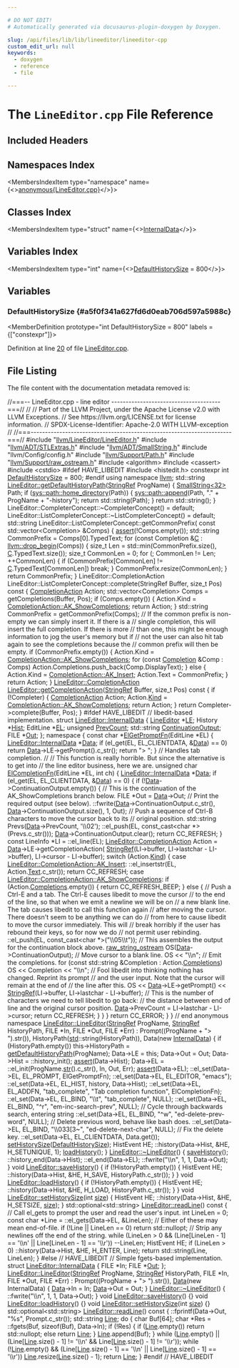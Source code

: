 ```yaml
---

# DO NOT EDIT!
# Automatically generated via docusaurus-plugin-doxygen by Doxygen.

slug: /api/files/lib/lib/lineeditor/lineeditor-cpp
custom_edit_url: null
keywords:
  - doxygen
  - reference
  - file

---
```





# The `LineEditor.cpp` File Reference

<DoxygenPage pluginConfig={pluginConfig}>



## Included Headers

<IncludesList>
<IncludesListItem
  filePath="llvm/LineEditor/LineEditor.h"
  permalink="/docs/api/files/include/include/llvm/include/llvm/lineeditor/lineeditor-h"
  isLocal="true" />
<IncludesListItem
  filePath="llvm/ADT/STLExtras.h"
  permalink="/docs/api/files/include/include/llvm/include/llvm/adt/stlextras-h"
  isLocal="true" />
<IncludesListItem
  filePath="llvm/ADT/SmallString.h"
  permalink="/docs/api/files/include/include/llvm/include/llvm/adt/smallstring-h"
  isLocal="true" />
<IncludesListItem
  filePath="llvm/Config/config.h"
  permalink=""
  isLocal="true" />
<IncludesListItem
  filePath="llvm/Support/Path.h"
  permalink="/docs/api/files/include/include/llvm/include/llvm/support/path-h"
  isLocal="true" />
<IncludesListItem
  filePath="llvm/Support/raw_ostream.h"
  permalink="/docs/api/files/include/include/llvm/include/llvm/support/raw-ostream-h"
  isLocal="true" />
<IncludesListItem
  filePath="algorithm"
  permalink=""
  isLocal="false" />
<IncludesListItem
  filePath="cassert"
  permalink=""
  isLocal="false" />
<IncludesListItem
  filePath="cstdio"
  permalink=""
  isLocal="false" />
<IncludesListItem
  filePath="histedit.h"
  permalink=""
  isLocal="false" />
</IncludesList>

## Namespaces Index

<MembersIndex>

<MembersIndexItem
  type="namespace"
  name={<><a href="/docs/api/namespaces/anonymous-lineeditor-cpp-">anonymous&#123;LineEditor.cpp&#125;</a></>}>
</MembersIndexItem>

</MembersIndex>

## Classes Index

<MembersIndex>

<MembersIndexItem
  type="struct"
  name={<><a href="/docs/api/structs/lineeditor/internaldata">InternalData</a></>}>
</MembersIndexItem>

</MembersIndex>

## Variables Index

<MembersIndex>

<MembersIndexItem
  type="int"
  name={<><a href="#a5f0f341a627fd6d0eab706d597a5988c">DefaultHistorySize</a> = 800</>}>
</MembersIndexItem>

</MembersIndex>


<SectionDefinition>

## Variables

### DefaultHistorySize {#a5f0f341a627fd6d0eab706d597a5988c}

<MemberDefinition
  prototype="int DefaultHistorySize = 800"
  labels = {["constexpr"]}>

Definition at line <a href="#l00020">20</a> of file <a href="/docs/api/files/lib/lib/lineeditor/lineeditor-cpp">LineEditor.cpp</a>.
</MemberDefinition>

</SectionDefinition>

## File Listing

The file content with the documentation metadata removed is:

<ProgramListing>

<Link id="l00001" /><CodeLine lineNumber="1"><Highlight kind="comment">//===-- LineEditor.cpp - line editor --------------------------------------===//</Highlight><Highlight kind="normal"></Highlight></CodeLine>
<Link id="l00002" /><CodeLine lineNumber="2"><Highlight kind="normal"></Highlight><Highlight kind="comment">//</Highlight><Highlight kind="normal"></Highlight></CodeLine>
<Link id="l00003" /><CodeLine lineNumber="3"><Highlight kind="normal"></Highlight><Highlight kind="comment">// Part of the LLVM Project, under the Apache License v2.0 with LLVM Exceptions.</Highlight><Highlight kind="normal"></Highlight></CodeLine>
<Link id="l00004" /><CodeLine lineNumber="4"><Highlight kind="normal"></Highlight><Highlight kind="comment">// See https://llvm.org/LICENSE.txt for license information.</Highlight><Highlight kind="normal"></Highlight></CodeLine>
<Link id="l00005" /><CodeLine lineNumber="5"><Highlight kind="normal"></Highlight><Highlight kind="comment">// SPDX-License-Identifier: Apache-2.0 WITH LLVM-exception</Highlight><Highlight kind="normal"></Highlight></CodeLine>
<Link id="l00006" /><CodeLine lineNumber="6"><Highlight kind="normal"></Highlight><Highlight kind="comment">//</Highlight><Highlight kind="normal"></Highlight></CodeLine>
<Link id="l00007" /><CodeLine lineNumber="7"><Highlight kind="normal"></Highlight><Highlight kind="comment">//===----------------------------------------------------------------------===//</Highlight><Highlight kind="normal"></Highlight></CodeLine>
<Link id="l00008" /><CodeLine lineNumber="8"><Highlight kind="normal"></Highlight></CodeLine>
<Link id="l00009" /><CodeLine lineNumber="9"><Highlight kind="normal"></Highlight><Highlight kind="preprocessor">#include &quot;<a href="/docs/api/files/include/include/llvm/include/llvm/lineeditor/lineeditor-h">llvm/LineEditor/LineEditor.h</a>&quot;</Highlight><Highlight kind="normal"></Highlight></CodeLine>
<Link id="l00010" /><CodeLine lineNumber="10"><Highlight kind="normal"></Highlight><Highlight kind="preprocessor">#include &quot;<a href="/docs/api/files/include/include/llvm/include/llvm/adt/stlextras-h">llvm/ADT/STLExtras.h</a>&quot;</Highlight><Highlight kind="normal"></Highlight></CodeLine>
<Link id="l00011" /><CodeLine lineNumber="11"><Highlight kind="normal"></Highlight><Highlight kind="preprocessor">#include &quot;<a href="/docs/api/files/include/include/llvm/include/llvm/adt/smallstring-h">llvm/ADT/SmallString.h</a>&quot;</Highlight><Highlight kind="normal"></Highlight></CodeLine>
<Link id="l00012" /><CodeLine lineNumber="12"><Highlight kind="normal"></Highlight><Highlight kind="preprocessor">#include &quot;llvm/Config/config.h&quot;</Highlight><Highlight kind="normal"></Highlight></CodeLine>
<Link id="l00013" /><CodeLine lineNumber="13"><Highlight kind="normal"></Highlight><Highlight kind="preprocessor">#include &quot;<a href="/docs/api/files/include/include/llvm/include/llvm/support/path-h">llvm/Support/Path.h</a>&quot;</Highlight><Highlight kind="normal"></Highlight></CodeLine>
<Link id="l00014" /><CodeLine lineNumber="14"><Highlight kind="normal"></Highlight><Highlight kind="preprocessor">#include &quot;<a href="/docs/api/files/include/include/llvm/include/llvm/support/raw-ostream-h">llvm/Support/raw&#95;ostream.h</a>&quot;</Highlight><Highlight kind="normal"></Highlight></CodeLine>
<Link id="l00015" /><CodeLine lineNumber="15"><Highlight kind="normal"></Highlight><Highlight kind="preprocessor">#include &lt;algorithm&gt;</Highlight><Highlight kind="normal"></Highlight></CodeLine>
<Link id="l00016" /><CodeLine lineNumber="16"><Highlight kind="normal"></Highlight><Highlight kind="preprocessor">#include &lt;cassert&gt;</Highlight><Highlight kind="normal"></Highlight></CodeLine>
<Link id="l00017" /><CodeLine lineNumber="17"><Highlight kind="normal"></Highlight><Highlight kind="preprocessor">#include &lt;cstdio&gt;</Highlight><Highlight kind="normal"></Highlight></CodeLine>
<Link id="l00018" /><CodeLine lineNumber="18"><Highlight kind="normal"></Highlight><Highlight kind="preprocessor">#ifdef HAVE&#95;LIBEDIT</Highlight><Highlight kind="normal"></Highlight></CodeLine>
<Link id="l00019" /><CodeLine lineNumber="19"><Highlight kind="normal"></Highlight><Highlight kind="preprocessor">#include &lt;histedit.h&gt;</Highlight><Highlight kind="normal"></Highlight></CodeLine>
<Link id="l00020" /><CodeLine lineNumber="20" lineLink="#a5f0f341a627fd6d0eab706d597a5988c"><Highlight kind="normal"></Highlight><Highlight kind="keyword">constexpr</Highlight><Highlight kind="normal"> </Highlight><Highlight kind="keywordtype">int</Highlight><Highlight kind="normal"> <a href="#a5f0f341a627fd6d0eab706d597a5988c">DefaultHistorySize</a> = 800;</Highlight></CodeLine>
<Link id="l00021" /><CodeLine lineNumber="21"><Highlight kind="normal"></Highlight><Highlight kind="preprocessor">#endif</Highlight><Highlight kind="normal"></Highlight></CodeLine>
<Link id="l00022" /><CodeLine lineNumber="22"><Highlight kind="normal"></Highlight></CodeLine>
<Link id="l00023" /><CodeLine lineNumber="23"><Highlight kind="normal"></Highlight><Highlight kind="keyword">using namespace </Highlight><Highlight kind="normal"><a href="/docs/api/namespaces/llvm">llvm</a>;</Highlight></CodeLine>
<Link id="l00024" /><CodeLine lineNumber="24"><Highlight kind="normal"></Highlight></CodeLine>
<Link id="l00025" /><CodeLine lineNumber="25" lineLink="/docs/api/classes/llvm/lineeditor/#a6cf24dc9e2a09abc839f199155753e53"><Highlight kind="normal">std::string <a href="/docs/api/classes/llvm/lineeditor/#a6cf24dc9e2a09abc839f199155753e53">LineEditor::getDefaultHistoryPath</a>(<a href="/docs/api/classes/llvm/stringref">StringRef</a> ProgName) &#123;</Highlight></CodeLine>
<Link id="l00026" /><CodeLine lineNumber="26"><Highlight kind="normal">  <a href="/docs/api/classes/llvm/smallstring">SmallString&lt;32&gt;</a> Path;</Highlight></CodeLine>
<Link id="l00027" /><CodeLine lineNumber="27"><Highlight kind="normal">  </Highlight><Highlight kind="keywordflow">if</Highlight><Highlight kind="normal"> (<a href="/docs/api/namespaces/llvm/sys/path/#a1286bcdea03c97a18eb1f41af524f3d3">sys::path::home&#95;directory</a>(Path)) &#123;</Highlight></CodeLine>
<Link id="l00028" /><CodeLine lineNumber="28"><Highlight kind="normal">    <a href="/docs/api/namespaces/llvm/sys/path/#acb80894344c78dacf8d5ff8c23be697d">sys::path::append</a>(Path, </Highlight><Highlight kind="stringliteral">&quot;.&quot;</Highlight><Highlight kind="normal"> + ProgName + </Highlight><Highlight kind="stringliteral">&quot;-history&quot;</Highlight><Highlight kind="normal">);</Highlight></CodeLine>
<Link id="l00029" /><CodeLine lineNumber="29"><Highlight kind="normal">    </Highlight><Highlight kind="keywordflow">return</Highlight><Highlight kind="normal"> std::string(Path);</Highlight></CodeLine>
<Link id="l00030" /><CodeLine lineNumber="30"><Highlight kind="normal">  &#125;</Highlight></CodeLine>
<Link id="l00031" /><CodeLine lineNumber="31"><Highlight kind="normal">  </Highlight><Highlight kind="keywordflow">return</Highlight><Highlight kind="normal"> std::string();</Highlight></CodeLine>
<Link id="l00032" /><CodeLine lineNumber="32"><Highlight kind="normal">&#125;</Highlight></CodeLine>
<Link id="l00033" /><CodeLine lineNumber="33"><Highlight kind="normal"></Highlight></CodeLine>
<Link id="l00034" /><CodeLine lineNumber="34"><Highlight kind="normal">LineEditor::CompleterConcept::~CompleterConcept() = </Highlight><Highlight kind="keywordflow">default</Highlight><Highlight kind="normal">;</Highlight></CodeLine>
<Link id="l00035" /><CodeLine lineNumber="35"><Highlight kind="normal">LineEditor::ListCompleterConcept::~ListCompleterConcept() = </Highlight><Highlight kind="keywordflow">default</Highlight><Highlight kind="normal">;</Highlight></CodeLine>
<Link id="l00036" /><CodeLine lineNumber="36"><Highlight kind="normal"></Highlight></CodeLine>
<Link id="l00037" /><CodeLine lineNumber="37"><Highlight kind="normal">std::string LineEditor::ListCompleterConcept::getCommonPrefix(</Highlight></CodeLine>
<Link id="l00038" /><CodeLine lineNumber="38"><Highlight kind="normal">    </Highlight><Highlight kind="keyword">const</Highlight><Highlight kind="normal"> std::vector&lt;Completion&gt; &amp;Comps) &#123;</Highlight></CodeLine>
<Link id="l00039" /><CodeLine lineNumber="39"><Highlight kind="normal">  <a href="/docs/api/files/lib/lib/target/lib/target/amdgpu/silowercontrolflow-cpp/#a4868c5d81c5ccc98c47aeab6244346a0">assert</a>(!Comps.empty());</Highlight></CodeLine>
<Link id="l00040" /><CodeLine lineNumber="40"><Highlight kind="normal"></Highlight></CodeLine>
<Link id="l00041" /><CodeLine lineNumber="41"><Highlight kind="normal">  std::string CommonPrefix = Comps&#91;0&#93;.TypedText;</Highlight></CodeLine>
<Link id="l00042" /><CodeLine lineNumber="42"><Highlight kind="normal">  </Highlight><Highlight kind="keywordflow">for</Highlight><Highlight kind="normal"> (</Highlight><Highlight kind="keyword">const</Highlight><Highlight kind="normal"> Completion &amp;<a href="/docs/api/namespaces/llvm/callingconv/#ac6aa1387c4375260e2468eb5a77fdb4cafd841a49aec1539bc88abc8ff9e170fb">C</a> : <a href="/docs/api/namespaces/llvm/#a02981de53fb6ffd384d39addc4d25f37">llvm::drop&#95;begin</a>(Comps)) &#123;</Highlight></CodeLine>
<Link id="l00043" /><CodeLine lineNumber="43"><Highlight kind="normal">    </Highlight><Highlight kind="keywordtype">size&#95;t</Highlight><Highlight kind="normal"> Len = std::min(CommonPrefix.size(), <a href="/docs/api/namespaces/llvm/callingconv/#ac6aa1387c4375260e2468eb5a77fdb4cafd841a49aec1539bc88abc8ff9e170fb">C</a>.TypedText.size());</Highlight></CodeLine>
<Link id="l00044" /><CodeLine lineNumber="44"><Highlight kind="normal">    </Highlight><Highlight kind="keywordtype">size&#95;t</Highlight><Highlight kind="normal"> CommonLen = 0;</Highlight></CodeLine>
<Link id="l00045" /><CodeLine lineNumber="45"><Highlight kind="normal">    </Highlight><Highlight kind="keywordflow">for</Highlight><Highlight kind="normal"> (; CommonLen != Len; ++CommonLen) &#123;</Highlight></CodeLine>
<Link id="l00046" /><CodeLine lineNumber="46"><Highlight kind="normal">      </Highlight><Highlight kind="keywordflow">if</Highlight><Highlight kind="normal"> (CommonPrefix&#91;CommonLen&#93; != <a href="/docs/api/namespaces/llvm/callingconv/#ac6aa1387c4375260e2468eb5a77fdb4cafd841a49aec1539bc88abc8ff9e170fb">C</a>.TypedText&#91;CommonLen&#93;)</Highlight></CodeLine>
<Link id="l00047" /><CodeLine lineNumber="47"><Highlight kind="normal">        </Highlight><Highlight kind="keywordflow">break</Highlight><Highlight kind="normal">;</Highlight></CodeLine>
<Link id="l00048" /><CodeLine lineNumber="48"><Highlight kind="normal">    &#125;</Highlight></CodeLine>
<Link id="l00049" /><CodeLine lineNumber="49"><Highlight kind="normal">    CommonPrefix.resize(CommonLen);</Highlight></CodeLine>
<Link id="l00050" /><CodeLine lineNumber="50"><Highlight kind="normal">  &#125;</Highlight></CodeLine>
<Link id="l00051" /><CodeLine lineNumber="51"><Highlight kind="normal">  </Highlight><Highlight kind="keywordflow">return</Highlight><Highlight kind="normal"> CommonPrefix;</Highlight></CodeLine>
<Link id="l00052" /><CodeLine lineNumber="52"><Highlight kind="normal">&#125;</Highlight></CodeLine>
<Link id="l00053" /><CodeLine lineNumber="53"><Highlight kind="normal"></Highlight></CodeLine>
<Link id="l00054" /><CodeLine lineNumber="54"><Highlight kind="normal">LineEditor::CompletionAction</Highlight></CodeLine>
<Link id="l00055" /><CodeLine lineNumber="55"><Highlight kind="normal">LineEditor::ListCompleterConcept::complete(StringRef Buffer, </Highlight><Highlight kind="keywordtype">size&#95;t</Highlight><Highlight kind="normal"> Pos)</Highlight><Highlight kind="keyword"> const </Highlight><Highlight kind="normal">&#123;</Highlight></CodeLine>
<Link id="l00056" /><CodeLine lineNumber="56"><Highlight kind="normal">  <a href="/docs/api/structs/llvm/lineeditor/completionaction">CompletionAction</a> Action;</Highlight></CodeLine>
<Link id="l00057" /><CodeLine lineNumber="57"><Highlight kind="normal">  std::vector&lt;Completion&gt; Comps = getCompletions(Buffer, Pos);</Highlight></CodeLine>
<Link id="l00058" /><CodeLine lineNumber="58"><Highlight kind="normal">  </Highlight><Highlight kind="keywordflow">if</Highlight><Highlight kind="normal"> (Comps.empty()) &#123;</Highlight></CodeLine>
<Link id="l00059" /><CodeLine lineNumber="59"><Highlight kind="normal">    Action.Kind = <a href="/docs/api/structs/llvm/lineeditor/completionaction/#ac232b5a8e51db460ca00d6122f0db70ea44496236f3d5e0a77dc12f50d7d2d6cc">CompletionAction::AK&#95;ShowCompletions</a>;</Highlight></CodeLine>
<Link id="l00060" /><CodeLine lineNumber="60"><Highlight kind="normal">    </Highlight><Highlight kind="keywordflow">return</Highlight><Highlight kind="normal"> Action;</Highlight></CodeLine>
<Link id="l00061" /><CodeLine lineNumber="61"><Highlight kind="normal">  &#125;</Highlight></CodeLine>
<Link id="l00062" /><CodeLine lineNumber="62"><Highlight kind="normal"></Highlight></CodeLine>
<Link id="l00063" /><CodeLine lineNumber="63"><Highlight kind="normal">  std::string CommonPrefix = getCommonPrefix(Comps);</Highlight></CodeLine>
<Link id="l00064" /><CodeLine lineNumber="64"><Highlight kind="normal"></Highlight></CodeLine>
<Link id="l00065" /><CodeLine lineNumber="65"><Highlight kind="normal">  </Highlight><Highlight kind="comment">// If the common prefix is non-empty we can simply insert it. If there is a</Highlight><Highlight kind="normal"></Highlight></CodeLine>
<Link id="l00066" /><CodeLine lineNumber="66"><Highlight kind="normal">  </Highlight><Highlight kind="comment">// single completion, this will insert the full completion. If there is more</Highlight><Highlight kind="normal"></Highlight></CodeLine>
<Link id="l00067" /><CodeLine lineNumber="67"><Highlight kind="normal">  </Highlight><Highlight kind="comment">// than one, this might be enough information to jog the user&#39;s memory but if</Highlight><Highlight kind="normal"></Highlight></CodeLine>
<Link id="l00068" /><CodeLine lineNumber="68"><Highlight kind="normal">  </Highlight><Highlight kind="comment">// not the user can also hit tab again to see the completions because the</Highlight><Highlight kind="normal"></Highlight></CodeLine>
<Link id="l00069" /><CodeLine lineNumber="69"><Highlight kind="normal">  </Highlight><Highlight kind="comment">// common prefix will then be empty.</Highlight><Highlight kind="normal"></Highlight></CodeLine>
<Link id="l00070" /><CodeLine lineNumber="70"><Highlight kind="normal">  </Highlight><Highlight kind="keywordflow">if</Highlight><Highlight kind="normal"> (CommonPrefix.empty()) &#123;</Highlight></CodeLine>
<Link id="l00071" /><CodeLine lineNumber="71"><Highlight kind="normal">    Action.Kind = <a href="/docs/api/structs/llvm/lineeditor/completionaction/#ac232b5a8e51db460ca00d6122f0db70ea44496236f3d5e0a77dc12f50d7d2d6cc">CompletionAction::AK&#95;ShowCompletions</a>;</Highlight></CodeLine>
<Link id="l00072" /><CodeLine lineNumber="72"><Highlight kind="normal">    </Highlight><Highlight kind="keywordflow">for</Highlight><Highlight kind="normal"> (</Highlight><Highlight kind="keyword">const</Highlight><Highlight kind="normal"> <a href="/docs/api/structs/llvm/lineeditor/completion">Completion</a> &amp;Comp : Comps)</Highlight></CodeLine>
<Link id="l00073" /><CodeLine lineNumber="73"><Highlight kind="normal">      Action.Completions.push&#95;back(Comp.DisplayText);</Highlight></CodeLine>
<Link id="l00074" /><CodeLine lineNumber="74"><Highlight kind="normal">  &#125; </Highlight><Highlight kind="keywordflow">else</Highlight><Highlight kind="normal"> &#123;</Highlight></CodeLine>
<Link id="l00075" /><CodeLine lineNumber="75"><Highlight kind="normal">    Action.Kind = <a href="/docs/api/structs/llvm/lineeditor/completionaction/#ac232b5a8e51db460ca00d6122f0db70ea71f426eb85c217d0b6213c099ac405ae">CompletionAction::AK&#95;Insert</a>;</Highlight></CodeLine>
<Link id="l00076" /><CodeLine lineNumber="76"><Highlight kind="normal">    Action.Text = CommonPrefix;</Highlight></CodeLine>
<Link id="l00077" /><CodeLine lineNumber="77"><Highlight kind="normal">  &#125;</Highlight></CodeLine>
<Link id="l00078" /><CodeLine lineNumber="78"><Highlight kind="normal"></Highlight></CodeLine>
<Link id="l00079" /><CodeLine lineNumber="79"><Highlight kind="normal">  </Highlight><Highlight kind="keywordflow">return</Highlight><Highlight kind="normal"> Action;</Highlight></CodeLine>
<Link id="l00080" /><CodeLine lineNumber="80"><Highlight kind="normal">&#125;</Highlight></CodeLine>
<Link id="l00081" /><CodeLine lineNumber="81"><Highlight kind="normal"></Highlight></CodeLine>
<Link id="l00082" /><CodeLine lineNumber="82" lineLink="/docs/api/classes/llvm/lineeditor/#a2c9715831437239c8b4aebeb3772ba7b"><Highlight kind="normal"><a href="/docs/api/structs/llvm/lineeditor/completionaction">LineEditor::CompletionAction</a> <a href="/docs/api/classes/llvm/lineeditor/#a2c9715831437239c8b4aebeb3772ba7b">LineEditor::getCompletionAction</a>(<a href="/docs/api/classes/llvm/stringref">StringRef</a> Buffer,</Highlight></CodeLine>
<Link id="l00083" /><CodeLine lineNumber="83"><Highlight kind="normal">                                                             </Highlight><Highlight kind="keywordtype">size&#95;t</Highlight><Highlight kind="normal"> Pos)</Highlight><Highlight kind="keyword"> const </Highlight><Highlight kind="normal">&#123;</Highlight></CodeLine>
<Link id="l00084" /><CodeLine lineNumber="84"><Highlight kind="normal">  </Highlight><Highlight kind="keywordflow">if</Highlight><Highlight kind="normal"> (!Completer) &#123;</Highlight></CodeLine>
<Link id="l00085" /><CodeLine lineNumber="85"><Highlight kind="normal">    <a href="/docs/api/structs/llvm/lineeditor/completionaction">CompletionAction</a> Action;</Highlight></CodeLine>
<Link id="l00086" /><CodeLine lineNumber="86"><Highlight kind="normal">    Action.<a href="/docs/api/structs/llvm/lineeditor/completionaction/#a5d8e514dd4b30f8f3d0a59b0f8b989b5">Kind</a> = <a href="/docs/api/structs/llvm/lineeditor/completionaction/#ac232b5a8e51db460ca00d6122f0db70ea44496236f3d5e0a77dc12f50d7d2d6cc">CompletionAction::AK&#95;ShowCompletions</a>;</Highlight></CodeLine>
<Link id="l00087" /><CodeLine lineNumber="87"><Highlight kind="normal">    </Highlight><Highlight kind="keywordflow">return</Highlight><Highlight kind="normal"> Action;</Highlight></CodeLine>
<Link id="l00088" /><CodeLine lineNumber="88"><Highlight kind="normal">  &#125;</Highlight></CodeLine>
<Link id="l00089" /><CodeLine lineNumber="89"><Highlight kind="normal"></Highlight></CodeLine>
<Link id="l00090" /><CodeLine lineNumber="90"><Highlight kind="normal">  </Highlight><Highlight kind="keywordflow">return</Highlight><Highlight kind="normal"> Completer-&gt;complete(Buffer, Pos);</Highlight></CodeLine>
<Link id="l00091" /><CodeLine lineNumber="91"><Highlight kind="normal">&#125;</Highlight></CodeLine>
<Link id="l00092" /><CodeLine lineNumber="92"><Highlight kind="normal"></Highlight></CodeLine>
<Link id="l00093" /><CodeLine lineNumber="93"><Highlight kind="normal"></Highlight><Highlight kind="preprocessor">#ifdef HAVE&#95;LIBEDIT</Highlight><Highlight kind="normal"></Highlight></CodeLine>
<Link id="l00094" /><CodeLine lineNumber="94"><Highlight kind="normal"></Highlight></CodeLine>
<Link id="l00095" /><CodeLine lineNumber="95"><Highlight kind="normal"></Highlight><Highlight kind="comment">// libedit-based implementation.</Highlight><Highlight kind="normal"></Highlight></CodeLine>
<Link id="l00096" /><CodeLine lineNumber="96"><Highlight kind="normal"></Highlight></CodeLine>
<Link id="l00097" /><CodeLine lineNumber="97" lineLink="/docs/api/structs/lineeditor/internaldata"><Highlight kind="normal"></Highlight><Highlight kind="keyword">struct </Highlight><Highlight kind="normal"><a href="/docs/api/structs/lineeditor/internaldata">LineEditor::InternalData</a> &#123;</Highlight></CodeLine>
<Link id="l00098" /><CodeLine lineNumber="98" lineLink="/docs/api/structs/lineeditor/internaldata/#a4b5a5b6d4fea6b1050fa03f27e798d6e"><Highlight kind="normal">  <a href="/docs/api/classes/llvm/lineeditor/#a850c7f0652c0d7273484a266093805dd">LineEditor</a> &#42;<a href="/docs/api/structs/lineeditor/internaldata/#a4b5a5b6d4fea6b1050fa03f27e798d6e">LE</a>;</Highlight></CodeLine>
<Link id="l00099" /><CodeLine lineNumber="99"><Highlight kind="normal"></Highlight></CodeLine>
<Link id="l00100" /><CodeLine lineNumber="100" lineLink="/docs/api/structs/lineeditor/internaldata/#a088e62a48f359f7c843deab1cfb51781"><Highlight kind="normal">  History &#42;<a href="/docs/api/structs/lineeditor/internaldata/#a088e62a48f359f7c843deab1cfb51781">Hist</a>;</Highlight></CodeLine>
<Link id="l00101" /><CodeLine lineNumber="101" lineLink="/docs/api/structs/lineeditor/internaldata/#a3f2a91f48678304ecaf1c9a62186dcf3"><Highlight kind="normal">  EditLine &#42;<a href="/docs/api/structs/lineeditor/internaldata/#a3f2a91f48678304ecaf1c9a62186dcf3">EL</a>;</Highlight></CodeLine>
<Link id="l00102" /><CodeLine lineNumber="102"><Highlight kind="normal"></Highlight></CodeLine>
<Link id="l00103" /><CodeLine lineNumber="103" lineLink="/docs/api/structs/lineeditor/internaldata/#a5d727b7524468797efad79ff797fea3c"><Highlight kind="normal">  </Highlight><Highlight kind="keywordtype">unsigned</Highlight><Highlight kind="normal"> <a href="/docs/api/structs/lineeditor/internaldata/#a5d727b7524468797efad79ff797fea3c">PrevCount</a>;</Highlight></CodeLine>
<Link id="l00104" /><CodeLine lineNumber="104" lineLink="/docs/api/structs/lineeditor/internaldata/#a0649a911cd67fce9bf4279074860d367"><Highlight kind="normal">  std::string <a href="/docs/api/structs/lineeditor/internaldata/#a0649a911cd67fce9bf4279074860d367">ContinuationOutput</a>;</Highlight></CodeLine>
<Link id="l00105" /><CodeLine lineNumber="105"><Highlight kind="normal"></Highlight></CodeLine>
<Link id="l00106" /><CodeLine lineNumber="106" lineLink="/docs/api/structs/lineeditor/internaldata/#aea6c11ea2b66a8e3b7112dc6310b0473"><Highlight kind="normal">  FILE &#42;<a href="/docs/api/structs/lineeditor/internaldata/#aea6c11ea2b66a8e3b7112dc6310b0473">Out</a>;</Highlight></CodeLine>
<Link id="l00107" /><CodeLine lineNumber="107"><Highlight kind="normal">&#125;;</Highlight></CodeLine>
<Link id="l00108" /><CodeLine lineNumber="108"><Highlight kind="normal"></Highlight></CodeLine>
<Link id="l00109" /><CodeLine lineNumber="109" lineLink="/docs/api/namespaces/anonymous-lineeditor-cpp-"><Highlight kind="normal"></Highlight><Highlight kind="keyword">namespace </Highlight><Highlight kind="normal">&#123;</Highlight></CodeLine>
<Link id="l00110" /><CodeLine lineNumber="110"><Highlight kind="normal"></Highlight></CodeLine>
<Link id="l00111" /><CodeLine lineNumber="111" lineLink="/docs/api/namespaces/anonymous-lineeditor-cpp-/#af9dac4ed4123aba5c0e3fd6bdcf928fe"><Highlight kind="normal"></Highlight><Highlight kind="keyword">const</Highlight><Highlight kind="normal"> </Highlight><Highlight kind="keywordtype">char</Highlight><Highlight kind="normal"> &#42;<a href="/docs/api/namespaces/anonymous-lineeditor-cpp-/#af9dac4ed4123aba5c0e3fd6bdcf928fe">ElGetPromptFn</a>(EditLine &#42;EL) &#123;</Highlight></CodeLine>
<Link id="l00112" /><CodeLine lineNumber="112"><Highlight kind="normal">  <a href="/docs/api/structs/lineeditor/internaldata">LineEditor::InternalData</a> &#42;<a href="/docs/api/namespaces/llvm/#aa20539e89704d20b98b97e9c3feac934">Data</a>;</Highlight></CodeLine>
<Link id="l00113" /><CodeLine lineNumber="113"><Highlight kind="normal">  </Highlight><Highlight kind="keywordflow">if</Highlight><Highlight kind="normal"> (el&#95;get(EL, EL&#95;CLIENTDATA, &amp;<a href="/docs/api/namespaces/llvm/#aa20539e89704d20b98b97e9c3feac934">Data</a>) == 0)</Highlight></CodeLine>
<Link id="l00114" /><CodeLine lineNumber="114"><Highlight kind="normal">    </Highlight><Highlight kind="keywordflow">return</Highlight><Highlight kind="normal"> <a href="/docs/api/namespaces/llvm/#aa20539e89704d20b98b97e9c3feac934">Data</a>-&gt;LE-&gt;getPrompt().c&#95;str();</Highlight></CodeLine>
<Link id="l00115" /><CodeLine lineNumber="115"><Highlight kind="normal">  </Highlight><Highlight kind="keywordflow">return</Highlight><Highlight kind="normal"> </Highlight><Highlight kind="stringliteral">&quot;&gt; &quot;</Highlight><Highlight kind="normal">;</Highlight></CodeLine>
<Link id="l00116" /><CodeLine lineNumber="116"><Highlight kind="normal">&#125;</Highlight></CodeLine>
<Link id="l00117" /><CodeLine lineNumber="117"><Highlight kind="normal"></Highlight></CodeLine>
<Link id="l00118" /><CodeLine lineNumber="118"><Highlight kind="normal"></Highlight><Highlight kind="comment">// Handles tab completion.</Highlight><Highlight kind="normal"></Highlight></CodeLine>
<Link id="l00119" /><CodeLine lineNumber="119"><Highlight kind="normal"></Highlight><Highlight kind="comment">//</Highlight><Highlight kind="normal"></Highlight></CodeLine>
<Link id="l00120" /><CodeLine lineNumber="120"><Highlight kind="normal"></Highlight><Highlight kind="comment">// This function is really horrible. But since the alternative is to get into</Highlight><Highlight kind="normal"></Highlight></CodeLine>
<Link id="l00121" /><CodeLine lineNumber="121"><Highlight kind="normal"></Highlight><Highlight kind="comment">// the line editor business, here we are.</Highlight><Highlight kind="normal"></Highlight></CodeLine>
<Link id="l00122" /><CodeLine lineNumber="122" lineLink="/docs/api/namespaces/anonymous-lineeditor-cpp-/#a14821b1527e2996ff605a761fb0a719f"><Highlight kind="normal"></Highlight><Highlight kind="keywordtype">unsigned</Highlight><Highlight kind="normal"> </Highlight><Highlight kind="keywordtype">char</Highlight><Highlight kind="normal"> <a href="/docs/api/namespaces/anonymous-lineeditor-cpp-/#a14821b1527e2996ff605a761fb0a719f">ElCompletionFn</a>(EditLine &#42;EL, </Highlight><Highlight kind="keywordtype">int</Highlight><Highlight kind="normal"> ch) &#123;</Highlight></CodeLine>
<Link id="l00123" /><CodeLine lineNumber="123"><Highlight kind="normal">  <a href="/docs/api/structs/lineeditor/internaldata">LineEditor::InternalData</a> &#42;<a href="/docs/api/namespaces/llvm/#aa20539e89704d20b98b97e9c3feac934">Data</a>;</Highlight></CodeLine>
<Link id="l00124" /><CodeLine lineNumber="124"><Highlight kind="normal">  </Highlight><Highlight kind="keywordflow">if</Highlight><Highlight kind="normal"> (el&#95;get(EL, EL&#95;CLIENTDATA, &amp;<a href="/docs/api/namespaces/llvm/#aa20539e89704d20b98b97e9c3feac934">Data</a>) == 0) &#123;</Highlight></CodeLine>
<Link id="l00125" /><CodeLine lineNumber="125"><Highlight kind="normal">    </Highlight><Highlight kind="keywordflow">if</Highlight><Highlight kind="normal"> (!<a href="/docs/api/namespaces/llvm/#aa20539e89704d20b98b97e9c3feac934">Data</a>-&gt;ContinuationOutput.empty()) &#123;</Highlight></CodeLine>
<Link id="l00126" /><CodeLine lineNumber="126"><Highlight kind="normal">      </Highlight><Highlight kind="comment">// This is the continuation of the AK&#95;ShowCompletions branch below.</Highlight><Highlight kind="normal"></Highlight></CodeLine>
<Link id="l00127" /><CodeLine lineNumber="127"><Highlight kind="normal">      FILE &#42;Out = <a href="/docs/api/namespaces/llvm/#aa20539e89704d20b98b97e9c3feac934">Data</a>-&gt;Out;</Highlight></CodeLine>
<Link id="l00128" /><CodeLine lineNumber="128"><Highlight kind="normal"></Highlight></CodeLine>
<Link id="l00129" /><CodeLine lineNumber="129"><Highlight kind="normal">      </Highlight><Highlight kind="comment">// Print the required output (see below).</Highlight><Highlight kind="normal"></Highlight></CodeLine>
<Link id="l00130" /><CodeLine lineNumber="130"><Highlight kind="normal">      ::fwrite(<a href="/docs/api/namespaces/llvm/#aa20539e89704d20b98b97e9c3feac934">Data</a>-&gt;ContinuationOutput.c&#95;str(),</Highlight></CodeLine>
<Link id="l00131" /><CodeLine lineNumber="131"><Highlight kind="normal">               <a href="/docs/api/namespaces/llvm/#aa20539e89704d20b98b97e9c3feac934">Data</a>-&gt;ContinuationOutput.size(), 1, Out);</Highlight></CodeLine>
<Link id="l00132" /><CodeLine lineNumber="132"><Highlight kind="normal"></Highlight></CodeLine>
<Link id="l00133" /><CodeLine lineNumber="133"><Highlight kind="normal">      </Highlight><Highlight kind="comment">// Push a sequence of Ctrl-B characters to move the cursor back to its</Highlight><Highlight kind="normal"></Highlight></CodeLine>
<Link id="l00134" /><CodeLine lineNumber="134"><Highlight kind="normal">      </Highlight><Highlight kind="comment">// original position.</Highlight><Highlight kind="normal"></Highlight></CodeLine>
<Link id="l00135" /><CodeLine lineNumber="135"><Highlight kind="normal">      std::string Prevs(<a href="/docs/api/namespaces/llvm/#aa20539e89704d20b98b97e9c3feac934">Data</a>-&gt;PrevCount, </Highlight><Highlight kind="charliteral">&#39;\\02&#39;</Highlight><Highlight kind="normal">);</Highlight></CodeLine>
<Link id="l00136" /><CodeLine lineNumber="136"><Highlight kind="normal">      ::el&#95;push(EL, </Highlight><Highlight kind="keyword">const&#95;cast&lt;</Highlight><Highlight kind="keywordtype">char</Highlight><Highlight kind="normal"> &#42;</Highlight><Highlight kind="keyword">&gt;</Highlight><Highlight kind="normal">(Prevs.c&#95;str()));</Highlight></CodeLine>
<Link id="l00137" /><CodeLine lineNumber="137"><Highlight kind="normal"></Highlight></CodeLine>
<Link id="l00138" /><CodeLine lineNumber="138"><Highlight kind="normal">      <a href="/docs/api/namespaces/llvm/#aa20539e89704d20b98b97e9c3feac934">Data</a>-&gt;ContinuationOutput.clear();</Highlight></CodeLine>
<Link id="l00139" /><CodeLine lineNumber="139"><Highlight kind="normal"></Highlight></CodeLine>
<Link id="l00140" /><CodeLine lineNumber="140"><Highlight kind="normal">      </Highlight><Highlight kind="keywordflow">return</Highlight><Highlight kind="normal"> CC&#95;REFRESH;</Highlight></CodeLine>
<Link id="l00141" /><CodeLine lineNumber="141"><Highlight kind="normal">    &#125;</Highlight></CodeLine>
<Link id="l00142" /><CodeLine lineNumber="142"><Highlight kind="normal"></Highlight></CodeLine>
<Link id="l00143" /><CodeLine lineNumber="143"><Highlight kind="normal">    </Highlight><Highlight kind="keyword">const</Highlight><Highlight kind="normal"> LineInfo &#42;LI = ::el&#95;line(EL);</Highlight></CodeLine>
<Link id="l00144" /><CodeLine lineNumber="144"><Highlight kind="normal">    <a href="/docs/api/structs/llvm/lineeditor/completionaction">LineEditor::CompletionAction</a> Action = <a href="/docs/api/namespaces/llvm/#aa20539e89704d20b98b97e9c3feac934">Data</a>-&gt;LE-&gt;getCompletionAction(</Highlight></CodeLine>
<Link id="l00145" /><CodeLine lineNumber="145"><Highlight kind="normal">        <a href="/docs/api/classes/llvm/stringref">StringRef</a>(LI-&gt;buffer, LI-&gt;lastchar - LI-&gt;buffer),</Highlight></CodeLine>
<Link id="l00146" /><CodeLine lineNumber="146"><Highlight kind="normal">        LI-&gt;cursor - LI-&gt;buffer);</Highlight></CodeLine>
<Link id="l00147" /><CodeLine lineNumber="147"><Highlight kind="normal">    </Highlight><Highlight kind="keywordflow">switch</Highlight><Highlight kind="normal"> (Action.<a href="/docs/api/structs/llvm/lineeditor/completionaction/#a5d8e514dd4b30f8f3d0a59b0f8b989b5">Kind</a>) &#123;</Highlight></CodeLine>
<Link id="l00148" /><CodeLine lineNumber="148"><Highlight kind="normal">    </Highlight><Highlight kind="keywordflow">case</Highlight><Highlight kind="normal"> <a href="/docs/api/structs/llvm/lineeditor/completionaction/#ac232b5a8e51db460ca00d6122f0db70ea71f426eb85c217d0b6213c099ac405ae">LineEditor::CompletionAction::AK&#95;Insert</a>:</Highlight></CodeLine>
<Link id="l00149" /><CodeLine lineNumber="149"><Highlight kind="normal">      ::el&#95;insertstr(EL, Action.<a href="/docs/api/structs/llvm/lineeditor/completionaction/#a146daa7ce4b2082c567ed6f4e75c32ac">Text</a>.c&#95;str());</Highlight></CodeLine>
<Link id="l00150" /><CodeLine lineNumber="150"><Highlight kind="normal">      </Highlight><Highlight kind="keywordflow">return</Highlight><Highlight kind="normal"> CC&#95;REFRESH;</Highlight></CodeLine>
<Link id="l00151" /><CodeLine lineNumber="151"><Highlight kind="normal"></Highlight></CodeLine>
<Link id="l00152" /><CodeLine lineNumber="152"><Highlight kind="normal">    </Highlight><Highlight kind="keywordflow">case</Highlight><Highlight kind="normal"> <a href="/docs/api/structs/llvm/lineeditor/completionaction/#ac232b5a8e51db460ca00d6122f0db70ea44496236f3d5e0a77dc12f50d7d2d6cc">LineEditor::CompletionAction::AK&#95;ShowCompletions</a>:</Highlight></CodeLine>
<Link id="l00153" /><CodeLine lineNumber="153"><Highlight kind="normal">      </Highlight><Highlight kind="keywordflow">if</Highlight><Highlight kind="normal"> (Action.<a href="/docs/api/structs/llvm/lineeditor/completionaction/#a5632d03f14b73ad8110f8f573c302846">Completions</a>.empty()) &#123;</Highlight></CodeLine>
<Link id="l00154" /><CodeLine lineNumber="154"><Highlight kind="normal">        </Highlight><Highlight kind="keywordflow">return</Highlight><Highlight kind="normal"> CC&#95;REFRESH&#95;BEEP;</Highlight></CodeLine>
<Link id="l00155" /><CodeLine lineNumber="155"><Highlight kind="normal">      &#125; </Highlight><Highlight kind="keywordflow">else</Highlight><Highlight kind="normal"> &#123;</Highlight></CodeLine>
<Link id="l00156" /><CodeLine lineNumber="156"><Highlight kind="normal">        </Highlight><Highlight kind="comment">// Push a Ctrl-E and a tab. The Ctrl-E causes libedit to move the cursor</Highlight><Highlight kind="normal"></Highlight></CodeLine>
<Link id="l00157" /><CodeLine lineNumber="157"><Highlight kind="normal">        </Highlight><Highlight kind="comment">// to the end of the line, so that when we emit a newline we will be on</Highlight><Highlight kind="normal"></Highlight></CodeLine>
<Link id="l00158" /><CodeLine lineNumber="158"><Highlight kind="normal">        </Highlight><Highlight kind="comment">// a new blank line. The tab causes libedit to call this function again</Highlight><Highlight kind="normal"></Highlight></CodeLine>
<Link id="l00159" /><CodeLine lineNumber="159"><Highlight kind="normal">        </Highlight><Highlight kind="comment">// after moving the cursor. There doesn&#39;t seem to be anything we can do</Highlight><Highlight kind="normal"></Highlight></CodeLine>
<Link id="l00160" /><CodeLine lineNumber="160"><Highlight kind="normal">        </Highlight><Highlight kind="comment">// from here to cause libedit to move the cursor immediately. This will</Highlight><Highlight kind="normal"></Highlight></CodeLine>
<Link id="l00161" /><CodeLine lineNumber="161"><Highlight kind="normal">        </Highlight><Highlight kind="comment">// break horribly if the user has rebound their keys, so for now we do</Highlight><Highlight kind="normal"></Highlight></CodeLine>
<Link id="l00162" /><CodeLine lineNumber="162"><Highlight kind="normal">        </Highlight><Highlight kind="comment">// not permit user rebinding.</Highlight><Highlight kind="normal"></Highlight></CodeLine>
<Link id="l00163" /><CodeLine lineNumber="163"><Highlight kind="normal">        ::el&#95;push(EL, </Highlight><Highlight kind="keyword">const&#95;cast&lt;</Highlight><Highlight kind="keywordtype">char</Highlight><Highlight kind="normal"> &#42;</Highlight><Highlight kind="keyword">&gt;</Highlight><Highlight kind="normal">(</Highlight><Highlight kind="stringliteral">&quot;\\05\\t&quot;</Highlight><Highlight kind="normal">));</Highlight></CodeLine>
<Link id="l00164" /><CodeLine lineNumber="164"><Highlight kind="normal"></Highlight></CodeLine>
<Link id="l00165" /><CodeLine lineNumber="165"><Highlight kind="normal">        </Highlight><Highlight kind="comment">// This assembles the output for the continuation block above.</Highlight><Highlight kind="normal"></Highlight></CodeLine>
<Link id="l00166" /><CodeLine lineNumber="166"><Highlight kind="normal">        <a href="/docs/api/classes/llvm/raw-string-ostream">raw&#95;string&#95;ostream</a> OS(<a href="/docs/api/namespaces/llvm/#aa20539e89704d20b98b97e9c3feac934">Data</a>-&gt;ContinuationOutput);</Highlight></CodeLine>
<Link id="l00167" /><CodeLine lineNumber="167"><Highlight kind="normal"></Highlight></CodeLine>
<Link id="l00168" /><CodeLine lineNumber="168"><Highlight kind="normal">        </Highlight><Highlight kind="comment">// Move cursor to a blank line.</Highlight><Highlight kind="normal"></Highlight></CodeLine>
<Link id="l00169" /><CodeLine lineNumber="169"><Highlight kind="normal">        OS &lt;&lt; </Highlight><Highlight kind="stringliteral">&quot;\\n&quot;</Highlight><Highlight kind="normal">;</Highlight></CodeLine>
<Link id="l00170" /><CodeLine lineNumber="170"><Highlight kind="normal"></Highlight></CodeLine>
<Link id="l00171" /><CodeLine lineNumber="171"><Highlight kind="normal">        </Highlight><Highlight kind="comment">// Emit the completions.</Highlight><Highlight kind="normal"></Highlight></CodeLine>
<Link id="l00172" /><CodeLine lineNumber="172"><Highlight kind="normal">        </Highlight><Highlight kind="keywordflow">for</Highlight><Highlight kind="normal"> (</Highlight><Highlight kind="keyword">const</Highlight><Highlight kind="normal"> std::string &amp;Completion : Action.<a href="/docs/api/structs/llvm/lineeditor/completionaction/#a5632d03f14b73ad8110f8f573c302846">Completions</a>)</Highlight></CodeLine>
<Link id="l00173" /><CodeLine lineNumber="173"><Highlight kind="normal">          OS &lt;&lt; Completion &lt;&lt; </Highlight><Highlight kind="stringliteral">&quot;\\n&quot;</Highlight><Highlight kind="normal">;</Highlight></CodeLine>
<Link id="l00174" /><CodeLine lineNumber="174"><Highlight kind="normal"></Highlight></CodeLine>
<Link id="l00175" /><CodeLine lineNumber="175"><Highlight kind="normal">        </Highlight><Highlight kind="comment">// Fool libedit into thinking nothing has changed. Reprint its prompt</Highlight><Highlight kind="normal"></Highlight></CodeLine>
<Link id="l00176" /><CodeLine lineNumber="176"><Highlight kind="normal">        </Highlight><Highlight kind="comment">// and the user input. Note that the cursor will remain at the end of</Highlight><Highlight kind="normal"></Highlight></CodeLine>
<Link id="l00177" /><CodeLine lineNumber="177"><Highlight kind="normal">        </Highlight><Highlight kind="comment">// the line after this.</Highlight><Highlight kind="normal"></Highlight></CodeLine>
<Link id="l00178" /><CodeLine lineNumber="178"><Highlight kind="normal">        OS &lt;&lt; <a href="/docs/api/namespaces/llvm/#aa20539e89704d20b98b97e9c3feac934">Data</a>-&gt;LE-&gt;getPrompt()</Highlight></CodeLine>
<Link id="l00179" /><CodeLine lineNumber="179"><Highlight kind="normal">           &lt;&lt; <a href="/docs/api/classes/llvm/stringref">StringRef</a>(LI-&gt;buffer, LI-&gt;lastchar - LI-&gt;buffer);</Highlight></CodeLine>
<Link id="l00180" /><CodeLine lineNumber="180"><Highlight kind="normal"></Highlight></CodeLine>
<Link id="l00181" /><CodeLine lineNumber="181"><Highlight kind="normal">        </Highlight><Highlight kind="comment">// This is the number of characters we need to tell libedit to go back:</Highlight><Highlight kind="normal"></Highlight></CodeLine>
<Link id="l00182" /><CodeLine lineNumber="182"><Highlight kind="normal">        </Highlight><Highlight kind="comment">// the distance between end of line and the original cursor position.</Highlight><Highlight kind="normal"></Highlight></CodeLine>
<Link id="l00183" /><CodeLine lineNumber="183"><Highlight kind="normal">        <a href="/docs/api/namespaces/llvm/#aa20539e89704d20b98b97e9c3feac934">Data</a>-&gt;PrevCount = LI-&gt;lastchar - LI-&gt;cursor;</Highlight></CodeLine>
<Link id="l00184" /><CodeLine lineNumber="184"><Highlight kind="normal"></Highlight></CodeLine>
<Link id="l00185" /><CodeLine lineNumber="185"><Highlight kind="normal">        </Highlight><Highlight kind="keywordflow">return</Highlight><Highlight kind="normal"> CC&#95;REFRESH;</Highlight></CodeLine>
<Link id="l00186" /><CodeLine lineNumber="186"><Highlight kind="normal">      &#125;</Highlight></CodeLine>
<Link id="l00187" /><CodeLine lineNumber="187"><Highlight kind="normal">    &#125;</Highlight></CodeLine>
<Link id="l00188" /><CodeLine lineNumber="188"><Highlight kind="normal">  &#125;</Highlight></CodeLine>
<Link id="l00189" /><CodeLine lineNumber="189"><Highlight kind="normal">  </Highlight><Highlight kind="keywordflow">return</Highlight><Highlight kind="normal"> CC&#95;ERROR;</Highlight></CodeLine>
<Link id="l00190" /><CodeLine lineNumber="190"><Highlight kind="normal">&#125;</Highlight></CodeLine>
<Link id="l00191" /><CodeLine lineNumber="191"><Highlight kind="normal"></Highlight></CodeLine>
<Link id="l00192" /><CodeLine lineNumber="192"><Highlight kind="normal">&#125; </Highlight><Highlight kind="comment">// end anonymous namespace</Highlight><Highlight kind="normal"></Highlight></CodeLine>
<Link id="l00193" /><CodeLine lineNumber="193"><Highlight kind="normal"></Highlight></CodeLine>
<Link id="l00194" /><CodeLine lineNumber="194" lineLink="/docs/api/classes/llvm/lineeditor/#a850c7f0652c0d7273484a266093805dd"><Highlight kind="normal"><a href="/docs/api/classes/llvm/lineeditor/#a850c7f0652c0d7273484a266093805dd">LineEditor::LineEditor</a>(<a href="/docs/api/classes/llvm/stringref">StringRef</a> ProgName, <a href="/docs/api/classes/llvm/stringref">StringRef</a> HistoryPath, FILE &#42;In,</Highlight></CodeLine>
<Link id="l00195" /><CodeLine lineNumber="195"><Highlight kind="normal">                       FILE &#42;Out, FILE &#42;Err)</Highlight></CodeLine>
<Link id="l00196" /><CodeLine lineNumber="196"><Highlight kind="normal">    : Prompt((ProgName + </Highlight><Highlight kind="stringliteral">&quot;&gt; &quot;</Highlight><Highlight kind="normal">).str()), HistoryPath(<a href="/docs/api/namespaces/std">std</a>::string(HistoryPath)),</Highlight></CodeLine>
<Link id="l00197" /><CodeLine lineNumber="197"><Highlight kind="normal">      Data(new <a href="/docs/api/structs/lineeditor/internaldata">InternalData</a>) &#123;</Highlight></CodeLine>
<Link id="l00198" /><CodeLine lineNumber="198"><Highlight kind="normal">  </Highlight><Highlight kind="keywordflow">if</Highlight><Highlight kind="normal"> (HistoryPath.empty())</Highlight></CodeLine>
<Link id="l00199" /><CodeLine lineNumber="199"><Highlight kind="normal">    this-&gt;HistoryPath = <a href="/docs/api/classes/llvm/lineeditor/#a6cf24dc9e2a09abc839f199155753e53">getDefaultHistoryPath</a>(ProgName);</Highlight></CodeLine>
<Link id="l00200" /><CodeLine lineNumber="200"><Highlight kind="normal"></Highlight></CodeLine>
<Link id="l00201" /><CodeLine lineNumber="201"><Highlight kind="normal">  Data-&gt;LE = </Highlight><Highlight kind="keyword">this</Highlight><Highlight kind="normal">;</Highlight></CodeLine>
<Link id="l00202" /><CodeLine lineNumber="202"><Highlight kind="normal">  Data-&gt;Out = Out;</Highlight></CodeLine>
<Link id="l00203" /><CodeLine lineNumber="203"><Highlight kind="normal"></Highlight></CodeLine>
<Link id="l00204" /><CodeLine lineNumber="204"><Highlight kind="normal">  Data-&gt;Hist = ::history&#95;init();</Highlight></CodeLine>
<Link id="l00205" /><CodeLine lineNumber="205"><Highlight kind="normal">  <a href="/docs/api/files/lib/lib/target/lib/target/amdgpu/silowercontrolflow-cpp/#a4868c5d81c5ccc98c47aeab6244346a0">assert</a>(Data-&gt;Hist);</Highlight></CodeLine>
<Link id="l00206" /><CodeLine lineNumber="206"><Highlight kind="normal"></Highlight></CodeLine>
<Link id="l00207" /><CodeLine lineNumber="207"><Highlight kind="normal">  Data-&gt;EL = ::el&#95;init(ProgName.<a href="/docs/api/classes/llvm/stringref/#a223dd14e7d12bc5cea01889b972a98b2">str</a>().c&#95;str(), In, Out, Err);</Highlight></CodeLine>
<Link id="l00208" /><CodeLine lineNumber="208"><Highlight kind="normal">  <a href="/docs/api/files/lib/lib/target/lib/target/amdgpu/silowercontrolflow-cpp/#a4868c5d81c5ccc98c47aeab6244346a0">assert</a>(Data-&gt;EL);</Highlight></CodeLine>
<Link id="l00209" /><CodeLine lineNumber="209"><Highlight kind="normal"></Highlight></CodeLine>
<Link id="l00210" /><CodeLine lineNumber="210"><Highlight kind="normal">  ::el&#95;set(Data-&gt;EL, EL&#95;PROMPT, ElGetPromptFn);</Highlight></CodeLine>
<Link id="l00211" /><CodeLine lineNumber="211"><Highlight kind="normal">  ::el&#95;set(Data-&gt;EL, EL&#95;EDITOR, </Highlight><Highlight kind="stringliteral">&quot;emacs&quot;</Highlight><Highlight kind="normal">);</Highlight></CodeLine>
<Link id="l00212" /><CodeLine lineNumber="212"><Highlight kind="normal">  ::el&#95;set(Data-&gt;EL, EL&#95;HIST, history, Data-&gt;Hist);</Highlight></CodeLine>
<Link id="l00213" /><CodeLine lineNumber="213"><Highlight kind="normal">  ::el&#95;set(Data-&gt;EL, EL&#95;ADDFN, </Highlight><Highlight kind="stringliteral">&quot;tab&#95;complete&quot;</Highlight><Highlight kind="normal">, </Highlight><Highlight kind="stringliteral">&quot;Tab completion function&quot;</Highlight><Highlight kind="normal">,</Highlight></CodeLine>
<Link id="l00214" /><CodeLine lineNumber="214"><Highlight kind="normal">           ElCompletionFn);</Highlight></CodeLine>
<Link id="l00215" /><CodeLine lineNumber="215"><Highlight kind="normal">  ::el&#95;set(Data-&gt;EL, EL&#95;BIND, </Highlight><Highlight kind="stringliteral">&quot;\\t&quot;</Highlight><Highlight kind="normal">, </Highlight><Highlight kind="stringliteral">&quot;tab&#95;complete&quot;</Highlight><Highlight kind="normal">, NULL);</Highlight></CodeLine>
<Link id="l00216" /><CodeLine lineNumber="216"><Highlight kind="normal">  ::el&#95;set(Data-&gt;EL, EL&#95;BIND, </Highlight><Highlight kind="stringliteral">&quot;^r&quot;</Highlight><Highlight kind="normal">, </Highlight><Highlight kind="stringliteral">&quot;em-inc-search-prev&quot;</Highlight><Highlight kind="normal">,</Highlight></CodeLine>
<Link id="l00217" /><CodeLine lineNumber="217"><Highlight kind="normal">           NULL); </Highlight><Highlight kind="comment">// Cycle through backwards search, entering string</Highlight><Highlight kind="normal"></Highlight></CodeLine>
<Link id="l00218" /><CodeLine lineNumber="218"><Highlight kind="normal">  ::el&#95;set(Data-&gt;EL, EL&#95;BIND, </Highlight><Highlight kind="stringliteral">&quot;^w&quot;</Highlight><Highlight kind="normal">, </Highlight><Highlight kind="stringliteral">&quot;ed-delete-prev-word&quot;</Highlight><Highlight kind="normal">,</Highlight></CodeLine>
<Link id="l00219" /><CodeLine lineNumber="219"><Highlight kind="normal">           NULL); </Highlight><Highlight kind="comment">// Delete previous word, behave like bash does.</Highlight><Highlight kind="normal"></Highlight></CodeLine>
<Link id="l00220" /><CodeLine lineNumber="220"><Highlight kind="normal">  ::el&#95;set(Data-&gt;EL, EL&#95;BIND, </Highlight><Highlight kind="stringliteral">&quot;\\033&#91;3~&quot;</Highlight><Highlight kind="normal">, </Highlight><Highlight kind="stringliteral">&quot;ed-delete-next-char&quot;</Highlight><Highlight kind="normal">,</Highlight></CodeLine>
<Link id="l00221" /><CodeLine lineNumber="221"><Highlight kind="normal">           NULL); </Highlight><Highlight kind="comment">// Fix the delete key.</Highlight><Highlight kind="normal"></Highlight></CodeLine>
<Link id="l00222" /><CodeLine lineNumber="222"><Highlight kind="normal">  ::el&#95;set(Data-&gt;EL, EL&#95;CLIENTDATA, Data.get());</Highlight></CodeLine>
<Link id="l00223" /><CodeLine lineNumber="223"><Highlight kind="normal"></Highlight></CodeLine>
<Link id="l00224" /><CodeLine lineNumber="224"><Highlight kind="normal">  <a href="/docs/api/classes/llvm/lineeditor/#a001e6b9ba0f38e37645ab73117658e4d">setHistorySize</a>(<a href="#a5f0f341a627fd6d0eab706d597a5988c">DefaultHistorySize</a>);</Highlight></CodeLine>
<Link id="l00225" /><CodeLine lineNumber="225"><Highlight kind="normal">  HistEvent HE;</Highlight></CodeLine>
<Link id="l00226" /><CodeLine lineNumber="226"><Highlight kind="normal">  ::history(Data-&gt;Hist, &amp;HE, H&#95;SETUNIQUE, 1);</Highlight></CodeLine>
<Link id="l00227" /><CodeLine lineNumber="227"><Highlight kind="normal">  <a href="/docs/api/classes/llvm/lineeditor/#a638fd1b86995827b00f34fe47e4f385a">loadHistory</a>();</Highlight></CodeLine>
<Link id="l00228" /><CodeLine lineNumber="228"><Highlight kind="normal">&#125;</Highlight></CodeLine>
<Link id="l00229" /><CodeLine lineNumber="229"><Highlight kind="normal"></Highlight></CodeLine>
<Link id="l00230" /><CodeLine lineNumber="230" lineLink="/docs/api/classes/llvm/lineeditor/#af1ec5b901f227b48659f9b2360092b27"><Highlight kind="normal"><a href="/docs/api/classes/llvm/lineeditor/#af1ec5b901f227b48659f9b2360092b27">LineEditor::~LineEditor</a>() &#123;</Highlight></CodeLine>
<Link id="l00231" /><CodeLine lineNumber="231"><Highlight kind="normal">  <a href="/docs/api/classes/llvm/lineeditor/#ac2b493477c839b5c9bac51b09db7610a">saveHistory</a>();</Highlight></CodeLine>
<Link id="l00232" /><CodeLine lineNumber="232"><Highlight kind="normal"></Highlight></CodeLine>
<Link id="l00233" /><CodeLine lineNumber="233"><Highlight kind="normal">  ::history&#95;end(Data-&gt;Hist);</Highlight></CodeLine>
<Link id="l00234" /><CodeLine lineNumber="234"><Highlight kind="normal">  ::el&#95;end(Data-&gt;EL);</Highlight></CodeLine>
<Link id="l00235" /><CodeLine lineNumber="235"><Highlight kind="normal">  ::fwrite(</Highlight><Highlight kind="stringliteral">&quot;\\n&quot;</Highlight><Highlight kind="normal">, 1, 1, Data-&gt;Out);</Highlight></CodeLine>
<Link id="l00236" /><CodeLine lineNumber="236"><Highlight kind="normal">&#125;</Highlight></CodeLine>
<Link id="l00237" /><CodeLine lineNumber="237"><Highlight kind="normal"></Highlight></CodeLine>
<Link id="l00238" /><CodeLine lineNumber="238" lineLink="/docs/api/classes/llvm/lineeditor/#ac2b493477c839b5c9bac51b09db7610a"><Highlight kind="normal"></Highlight><Highlight kind="keywordtype">void</Highlight><Highlight kind="normal"> <a href="/docs/api/classes/llvm/lineeditor/#ac2b493477c839b5c9bac51b09db7610a">LineEditor::saveHistory</a>() &#123;</Highlight></CodeLine>
<Link id="l00239" /><CodeLine lineNumber="239"><Highlight kind="normal">  </Highlight><Highlight kind="keywordflow">if</Highlight><Highlight kind="normal"> (!HistoryPath.empty()) &#123;</Highlight></CodeLine>
<Link id="l00240" /><CodeLine lineNumber="240"><Highlight kind="normal">    HistEvent HE;</Highlight></CodeLine>
<Link id="l00241" /><CodeLine lineNumber="241"><Highlight kind="normal">    ::history(Data-&gt;Hist, &amp;HE, H&#95;SAVE, HistoryPath.c&#95;str());</Highlight></CodeLine>
<Link id="l00242" /><CodeLine lineNumber="242"><Highlight kind="normal">  &#125;</Highlight></CodeLine>
<Link id="l00243" /><CodeLine lineNumber="243"><Highlight kind="normal">&#125;</Highlight></CodeLine>
<Link id="l00244" /><CodeLine lineNumber="244"><Highlight kind="normal"></Highlight></CodeLine>
<Link id="l00245" /><CodeLine lineNumber="245" lineLink="/docs/api/classes/llvm/lineeditor/#a638fd1b86995827b00f34fe47e4f385a"><Highlight kind="normal"></Highlight><Highlight kind="keywordtype">void</Highlight><Highlight kind="normal"> <a href="/docs/api/classes/llvm/lineeditor/#a638fd1b86995827b00f34fe47e4f385a">LineEditor::loadHistory</a>() &#123;</Highlight></CodeLine>
<Link id="l00246" /><CodeLine lineNumber="246"><Highlight kind="normal">  </Highlight><Highlight kind="keywordflow">if</Highlight><Highlight kind="normal"> (!HistoryPath.empty()) &#123;</Highlight></CodeLine>
<Link id="l00247" /><CodeLine lineNumber="247"><Highlight kind="normal">    HistEvent HE;</Highlight></CodeLine>
<Link id="l00248" /><CodeLine lineNumber="248"><Highlight kind="normal">    ::history(Data-&gt;Hist, &amp;HE, H&#95;LOAD, HistoryPath.c&#95;str());</Highlight></CodeLine>
<Link id="l00249" /><CodeLine lineNumber="249"><Highlight kind="normal">  &#125;</Highlight></CodeLine>
<Link id="l00250" /><CodeLine lineNumber="250"><Highlight kind="normal">&#125;</Highlight></CodeLine>
<Link id="l00251" /><CodeLine lineNumber="251"><Highlight kind="normal"></Highlight></CodeLine>
<Link id="l00252" /><CodeLine lineNumber="252" lineLink="/docs/api/classes/llvm/lineeditor/#a001e6b9ba0f38e37645ab73117658e4d"><Highlight kind="normal"></Highlight><Highlight kind="keywordtype">void</Highlight><Highlight kind="normal"> <a href="/docs/api/classes/llvm/lineeditor/#a001e6b9ba0f38e37645ab73117658e4d">LineEditor::setHistorySize</a>(</Highlight><Highlight kind="keywordtype">int</Highlight><Highlight kind="normal"> <a href="/docs/api/namespaces/llvm/#a10f3d955592ae2bc745f57e5b48ae115">size</a>) &#123;</Highlight></CodeLine>
<Link id="l00253" /><CodeLine lineNumber="253"><Highlight kind="normal">  HistEvent HE;</Highlight></CodeLine>
<Link id="l00254" /><CodeLine lineNumber="254"><Highlight kind="normal">  ::history(Data-&gt;Hist, &amp;HE, H&#95;SETSIZE, <a href="/docs/api/namespaces/llvm/#a10f3d955592ae2bc745f57e5b48ae115">size</a>);</Highlight></CodeLine>
<Link id="l00255" /><CodeLine lineNumber="255"><Highlight kind="normal">&#125;</Highlight></CodeLine>
<Link id="l00256" /><CodeLine lineNumber="256"><Highlight kind="normal"></Highlight></CodeLine>
<Link id="l00257" /><CodeLine lineNumber="257" lineLink="/docs/api/classes/llvm/lineeditor/#ac1b66a9787d9b423292d75fb5eedf082"><Highlight kind="normal">std::optional&lt;std::string&gt; <a href="/docs/api/classes/llvm/lineeditor/#ac1b66a9787d9b423292d75fb5eedf082">LineEditor::readLine</a>()</Highlight><Highlight kind="keyword"> const </Highlight><Highlight kind="normal">&#123;</Highlight></CodeLine>
<Link id="l00258" /><CodeLine lineNumber="258"><Highlight kind="normal">  </Highlight><Highlight kind="comment">// Call el&#95;gets to prompt the user and read the user&#39;s input.</Highlight><Highlight kind="normal"></Highlight></CodeLine>
<Link id="l00259" /><CodeLine lineNumber="259"><Highlight kind="normal">  </Highlight><Highlight kind="keywordtype">int</Highlight><Highlight kind="normal"> LineLen = 0;</Highlight></CodeLine>
<Link id="l00260" /><CodeLine lineNumber="260"><Highlight kind="normal">  </Highlight><Highlight kind="keyword">const</Highlight><Highlight kind="normal"> </Highlight><Highlight kind="keywordtype">char</Highlight><Highlight kind="normal"> &#42;Line = ::el&#95;gets(Data-&gt;EL, &amp;LineLen);</Highlight></CodeLine>
<Link id="l00261" /><CodeLine lineNumber="261"><Highlight kind="normal"></Highlight></CodeLine>
<Link id="l00262" /><CodeLine lineNumber="262"><Highlight kind="normal">  </Highlight><Highlight kind="comment">// Either of these may mean end-of-file.</Highlight><Highlight kind="normal"></Highlight></CodeLine>
<Link id="l00263" /><CodeLine lineNumber="263"><Highlight kind="normal">  </Highlight><Highlight kind="keywordflow">if</Highlight><Highlight kind="normal"> (!Line || LineLen == 0)</Highlight></CodeLine>
<Link id="l00264" /><CodeLine lineNumber="264"><Highlight kind="normal">    </Highlight><Highlight kind="keywordflow">return</Highlight><Highlight kind="normal"> std::nullopt;</Highlight></CodeLine>
<Link id="l00265" /><CodeLine lineNumber="265"><Highlight kind="normal"></Highlight></CodeLine>
<Link id="l00266" /><CodeLine lineNumber="266"><Highlight kind="normal">  </Highlight><Highlight kind="comment">// Strip any newlines off the end of the string.</Highlight><Highlight kind="normal"></Highlight></CodeLine>
<Link id="l00267" /><CodeLine lineNumber="267"><Highlight kind="normal">  </Highlight><Highlight kind="keywordflow">while</Highlight><Highlight kind="normal"> (LineLen &gt; 0 &amp;&amp;</Highlight></CodeLine>
<Link id="l00268" /><CodeLine lineNumber="268"><Highlight kind="normal">         (Line&#91;LineLen - 1&#93; == </Highlight><Highlight kind="charliteral">&#39;\\n&#39;</Highlight><Highlight kind="normal"> || Line&#91;LineLen - 1&#93; == </Highlight><Highlight kind="charliteral">&#39;\\r&#39;</Highlight><Highlight kind="normal">))</Highlight></CodeLine>
<Link id="l00269" /><CodeLine lineNumber="269"><Highlight kind="normal">    --LineLen;</Highlight></CodeLine>
<Link id="l00270" /><CodeLine lineNumber="270"><Highlight kind="normal"></Highlight></CodeLine>
<Link id="l00271" /><CodeLine lineNumber="271"><Highlight kind="normal">  HistEvent HE;</Highlight></CodeLine>
<Link id="l00272" /><CodeLine lineNumber="272"><Highlight kind="normal">  </Highlight><Highlight kind="keywordflow">if</Highlight><Highlight kind="normal"> (LineLen &gt; 0)</Highlight></CodeLine>
<Link id="l00273" /><CodeLine lineNumber="273"><Highlight kind="normal">    ::history(Data-&gt;Hist, &amp;HE, H&#95;ENTER, Line);</Highlight></CodeLine>
<Link id="l00274" /><CodeLine lineNumber="274"><Highlight kind="normal"></Highlight></CodeLine>
<Link id="l00275" /><CodeLine lineNumber="275"><Highlight kind="normal">  </Highlight><Highlight kind="keywordflow">return</Highlight><Highlight kind="normal"> std::string(Line, LineLen);</Highlight></CodeLine>
<Link id="l00276" /><CodeLine lineNumber="276"><Highlight kind="normal">&#125;</Highlight></CodeLine>
<Link id="l00277" /><CodeLine lineNumber="277"><Highlight kind="normal"></Highlight></CodeLine>
<Link id="l00278" /><CodeLine lineNumber="278"><Highlight kind="normal"></Highlight><Highlight kind="preprocessor">#else </Highlight><Highlight kind="comment">// HAVE&#95;LIBEDIT</Highlight><Highlight kind="normal"></Highlight></CodeLine>
<Link id="l00279" /><CodeLine lineNumber="279"><Highlight kind="normal"></Highlight></CodeLine>
<Link id="l00280" /><CodeLine lineNumber="280"><Highlight kind="normal"></Highlight><Highlight kind="comment">// Simple fgets-based implementation.</Highlight><Highlight kind="normal"></Highlight></CodeLine>
<Link id="l00281" /><CodeLine lineNumber="281"><Highlight kind="normal"></Highlight></CodeLine>
<Link id="l00282" /><CodeLine lineNumber="282"><Highlight kind="normal"></Highlight><Highlight kind="keyword">struct </Highlight><Highlight kind="normal"><a href="/docs/api/structs/lineeditor/internaldata">LineEditor::InternalData</a> &#123;</Highlight></CodeLine>
<Link id="l00283" /><CodeLine lineNumber="283"><Highlight kind="normal">  FILE &#42;In;</Highlight></CodeLine>
<Link id="l00284" /><CodeLine lineNumber="284"><Highlight kind="normal">  FILE &#42;<a href="/docs/api/structs/lineeditor/internaldata/#aea6c11ea2b66a8e3b7112dc6310b0473">Out</a>;</Highlight></CodeLine>
<Link id="l00285" /><CodeLine lineNumber="285"><Highlight kind="normal">&#125;;</Highlight></CodeLine>
<Link id="l00286" /><CodeLine lineNumber="286"><Highlight kind="normal"></Highlight></CodeLine>
<Link id="l00287" /><CodeLine lineNumber="287"><Highlight kind="normal"><a href="/docs/api/classes/llvm/lineeditor/#a850c7f0652c0d7273484a266093805dd">LineEditor::LineEditor</a>(<a href="/docs/api/classes/llvm/stringref">StringRef</a> ProgName, <a href="/docs/api/classes/llvm/stringref">StringRef</a> HistoryPath, FILE &#42;In,</Highlight></CodeLine>
<Link id="l00288" /><CodeLine lineNumber="288"><Highlight kind="normal">                       FILE &#42;Out, FILE &#42;Err)</Highlight></CodeLine>
<Link id="l00289" /><CodeLine lineNumber="289"><Highlight kind="normal">    : Prompt((ProgName + </Highlight><Highlight kind="stringliteral">&quot;&gt; &quot;</Highlight><Highlight kind="normal">).str()), <a href="/docs/api/namespaces/llvm/#aa20539e89704d20b98b97e9c3feac934">Data</a>(new InternalData) &#123;</Highlight></CodeLine>
<Link id="l00290" /><CodeLine lineNumber="290"><Highlight kind="normal">  <a href="/docs/api/namespaces/llvm/#aa20539e89704d20b98b97e9c3feac934">Data</a>-&gt;In = In;</Highlight></CodeLine>
<Link id="l00291" /><CodeLine lineNumber="291"><Highlight kind="normal">  <a href="/docs/api/namespaces/llvm/#aa20539e89704d20b98b97e9c3feac934">Data</a>-&gt;Out = Out;</Highlight></CodeLine>
<Link id="l00292" /><CodeLine lineNumber="292"><Highlight kind="normal">&#125;</Highlight></CodeLine>
<Link id="l00293" /><CodeLine lineNumber="293"><Highlight kind="normal"></Highlight></CodeLine>
<Link id="l00294" /><CodeLine lineNumber="294"><Highlight kind="normal"><a href="/docs/api/classes/llvm/lineeditor/#af1ec5b901f227b48659f9b2360092b27">LineEditor::~LineEditor</a>() &#123;</Highlight></CodeLine>
<Link id="l00295" /><CodeLine lineNumber="295"><Highlight kind="normal">  ::fwrite(</Highlight><Highlight kind="stringliteral">&quot;\\n&quot;</Highlight><Highlight kind="normal">, 1, 1, Data-&gt;Out);</Highlight></CodeLine>
<Link id="l00296" /><CodeLine lineNumber="296"><Highlight kind="normal">&#125;</Highlight></CodeLine>
<Link id="l00297" /><CodeLine lineNumber="297"><Highlight kind="normal"></Highlight></CodeLine>
<Link id="l00298" /><CodeLine lineNumber="298"><Highlight kind="normal"></Highlight><Highlight kind="keywordtype">void</Highlight><Highlight kind="normal"> <a href="/docs/api/classes/llvm/lineeditor/#ac2b493477c839b5c9bac51b09db7610a">LineEditor::saveHistory</a>() &#123;&#125;</Highlight></CodeLine>
<Link id="l00299" /><CodeLine lineNumber="299"><Highlight kind="normal"></Highlight><Highlight kind="keywordtype">void</Highlight><Highlight kind="normal"> <a href="/docs/api/classes/llvm/lineeditor/#a638fd1b86995827b00f34fe47e4f385a">LineEditor::loadHistory</a>() &#123;&#125;</Highlight></CodeLine>
<Link id="l00300" /><CodeLine lineNumber="300"><Highlight kind="normal"></Highlight><Highlight kind="keywordtype">void</Highlight><Highlight kind="normal"> <a href="/docs/api/classes/llvm/lineeditor/#a001e6b9ba0f38e37645ab73117658e4d">LineEditor::setHistorySize</a>(</Highlight><Highlight kind="keywordtype">int</Highlight><Highlight kind="normal"> <a href="/docs/api/namespaces/llvm/#a10f3d955592ae2bc745f57e5b48ae115">size</a>) &#123;&#125;</Highlight></CodeLine>
<Link id="l00301" /><CodeLine lineNumber="301"><Highlight kind="normal"></Highlight></CodeLine>
<Link id="l00302" /><CodeLine lineNumber="302"><Highlight kind="normal">std::optional&lt;std::string&gt; <a href="/docs/api/classes/llvm/lineeditor/#ac1b66a9787d9b423292d75fb5eedf082">LineEditor::readLine</a>()</Highlight><Highlight kind="keyword"> const </Highlight><Highlight kind="normal">&#123;</Highlight></CodeLine>
<Link id="l00303" /><CodeLine lineNumber="303"><Highlight kind="normal">  ::fprintf(Data-&gt;Out, </Highlight><Highlight kind="stringliteral">&quot;%s&quot;</Highlight><Highlight kind="normal">, Prompt.c&#95;str());</Highlight></CodeLine>
<Link id="l00304" /><CodeLine lineNumber="304"><Highlight kind="normal"></Highlight></CodeLine>
<Link id="l00305" /><CodeLine lineNumber="305"><Highlight kind="normal">  std::string <a href="/docs/api/namespaces/llvm/logicalview/#af64c789b30b79a5f18889270bccef27ea4803e6b9e63dabf04de980788d6a13c4">Line</a>;</Highlight></CodeLine>
<Link id="l00306" /><CodeLine lineNumber="306"><Highlight kind="normal">  </Highlight><Highlight kind="keywordflow">do</Highlight><Highlight kind="normal"> &#123;</Highlight></CodeLine>
<Link id="l00307" /><CodeLine lineNumber="307"><Highlight kind="normal">    </Highlight><Highlight kind="keywordtype">char</Highlight><Highlight kind="normal"> Buf&#91;64&#93;;</Highlight></CodeLine>
<Link id="l00308" /><CodeLine lineNumber="308"><Highlight kind="normal">    </Highlight><Highlight kind="keywordtype">char</Highlight><Highlight kind="normal"> &#42;Res = ::fgets(Buf, </Highlight><Highlight kind="keyword">sizeof</Highlight><Highlight kind="normal">(Buf), Data-&gt;In);</Highlight></CodeLine>
<Link id="l00309" /><CodeLine lineNumber="309"><Highlight kind="normal">    </Highlight><Highlight kind="keywordflow">if</Highlight><Highlight kind="normal"> (!Res) &#123;</Highlight></CodeLine>
<Link id="l00310" /><CodeLine lineNumber="310"><Highlight kind="normal">      </Highlight><Highlight kind="keywordflow">if</Highlight><Highlight kind="normal"> (<a href="/docs/api/namespaces/llvm/logicalview/#af64c789b30b79a5f18889270bccef27ea4803e6b9e63dabf04de980788d6a13c4">Line</a>.empty())</Highlight></CodeLine>
<Link id="l00311" /><CodeLine lineNumber="311"><Highlight kind="normal">        </Highlight><Highlight kind="keywordflow">return</Highlight><Highlight kind="normal"> std::nullopt;</Highlight></CodeLine>
<Link id="l00312" /><CodeLine lineNumber="312"><Highlight kind="normal">      </Highlight><Highlight kind="keywordflow">else</Highlight><Highlight kind="normal"></Highlight></CodeLine>
<Link id="l00313" /><CodeLine lineNumber="313"><Highlight kind="normal">        </Highlight><Highlight kind="keywordflow">return</Highlight><Highlight kind="normal"> <a href="/docs/api/namespaces/llvm/logicalview/#af64c789b30b79a5f18889270bccef27ea4803e6b9e63dabf04de980788d6a13c4">Line</a>;</Highlight></CodeLine>
<Link id="l00314" /><CodeLine lineNumber="314"><Highlight kind="normal">    &#125;</Highlight></CodeLine>
<Link id="l00315" /><CodeLine lineNumber="315"><Highlight kind="normal">    <a href="/docs/api/namespaces/llvm/logicalview/#af64c789b30b79a5f18889270bccef27ea4803e6b9e63dabf04de980788d6a13c4">Line</a>.append(Buf);</Highlight></CodeLine>
<Link id="l00316" /><CodeLine lineNumber="316"><Highlight kind="normal">  &#125; </Highlight><Highlight kind="keywordflow">while</Highlight><Highlight kind="normal"> (<a href="/docs/api/namespaces/llvm/logicalview/#af64c789b30b79a5f18889270bccef27ea4803e6b9e63dabf04de980788d6a13c4">Line</a>.empty() ||</Highlight></CodeLine>
<Link id="l00317" /><CodeLine lineNumber="317"><Highlight kind="normal">           (Line&#91;<a href="/docs/api/namespaces/llvm/logicalview/#af64c789b30b79a5f18889270bccef27ea4803e6b9e63dabf04de980788d6a13c4">Line</a>.size() - 1&#93; != </Highlight><Highlight kind="charliteral">&#39;\\n&#39;</Highlight><Highlight kind="normal"> &amp;&amp; Line&#91;<a href="/docs/api/namespaces/llvm/logicalview/#af64c789b30b79a5f18889270bccef27ea4803e6b9e63dabf04de980788d6a13c4">Line</a>.size() - 1&#93; != </Highlight><Highlight kind="charliteral">&#39;\\r&#39;</Highlight><Highlight kind="normal">));</Highlight></CodeLine>
<Link id="l00318" /><CodeLine lineNumber="318"><Highlight kind="normal"></Highlight></CodeLine>
<Link id="l00319" /><CodeLine lineNumber="319"><Highlight kind="normal">  </Highlight><Highlight kind="keywordflow">while</Highlight><Highlight kind="normal"> (!<a href="/docs/api/namespaces/llvm/logicalview/#af64c789b30b79a5f18889270bccef27ea4803e6b9e63dabf04de980788d6a13c4">Line</a>.empty() &amp;&amp;</Highlight></CodeLine>
<Link id="l00320" /><CodeLine lineNumber="320"><Highlight kind="normal">         (Line&#91;<a href="/docs/api/namespaces/llvm/logicalview/#af64c789b30b79a5f18889270bccef27ea4803e6b9e63dabf04de980788d6a13c4">Line</a>.size() - 1&#93; == </Highlight><Highlight kind="charliteral">&#39;\\n&#39;</Highlight><Highlight kind="normal"> || Line&#91;<a href="/docs/api/namespaces/llvm/logicalview/#af64c789b30b79a5f18889270bccef27ea4803e6b9e63dabf04de980788d6a13c4">Line</a>.size() - 1&#93; == </Highlight><Highlight kind="charliteral">&#39;\\r&#39;</Highlight><Highlight kind="normal">))</Highlight></CodeLine>
<Link id="l00321" /><CodeLine lineNumber="321"><Highlight kind="normal">    <a href="/docs/api/namespaces/llvm/logicalview/#af64c789b30b79a5f18889270bccef27ea4803e6b9e63dabf04de980788d6a13c4">Line</a>.resize(<a href="/docs/api/namespaces/llvm/logicalview/#af64c789b30b79a5f18889270bccef27ea4803e6b9e63dabf04de980788d6a13c4">Line</a>.size() - 1);</Highlight></CodeLine>
<Link id="l00322" /><CodeLine lineNumber="322"><Highlight kind="normal"></Highlight></CodeLine>
<Link id="l00323" /><CodeLine lineNumber="323"><Highlight kind="normal">  </Highlight><Highlight kind="keywordflow">return</Highlight><Highlight kind="normal"> <a href="/docs/api/namespaces/llvm/logicalview/#af64c789b30b79a5f18889270bccef27ea4803e6b9e63dabf04de980788d6a13c4">Line</a>;</Highlight></CodeLine>
<Link id="l00324" /><CodeLine lineNumber="324"><Highlight kind="normal">&#125;</Highlight></CodeLine>
<Link id="l00325" /><CodeLine lineNumber="325"><Highlight kind="normal"></Highlight></CodeLine>
<Link id="l00326" /><CodeLine lineNumber="326"><Highlight kind="normal"></Highlight><Highlight kind="preprocessor">#endif </Highlight><Highlight kind="comment">// HAVE&#95;LIBEDIT</Highlight><Highlight kind="normal"></Highlight></CodeLine>

</ProgramListing>

</DoxygenPage>
